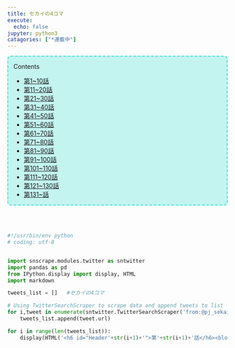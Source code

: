 ```yaml
---
title: セカイの4コマ
execute:
  echo: false
jupyter: python3
catagories: ["*連載中"]
---
```


<div id="toc_container" style="border:2px turquoise dashed;padding:0px 12px 0px 12px;border-radius:8px;background-color:rgba(64,224,208, 0.3) !important;">
<p class="toc_title">Contents</p>
<ul class="toc_list">
<li><a href="#Header1">第1~10話</a></li>
<li><a href="#Header11">第11~20話</a></li>
<li><a href="#Header21">第21~30話</a></li>
<li><a href="#Header31">第31~40話</a></li>
<li><a href="#Header41">第41~50話</a></li>
<li><a href="#Header51">第51~60話</a></li>
<li><a href="#Header61">第61~70話</a></li>
<li><a href="#Header71">第71~80話</a></li>
<li><a href="#Header81">第81~90話</a></li>
<li><a href="#Header91">第91~100話</a></li>
<li><a href="#Header101">第101~110話</a></li>
<li><a href="#Header111">第111~120話</a></li>
<li><a href="#Header121">第121~130話</a></li>
<li><a href="#Header131">第131~話</a></li></ul>
</div>

<br>
<br>

```python


#!/usr/bin/env python
# coding: utf-8


import snscrape.modules.twitter as sntwitter
import pandas as pd
from IPython.display import display, HTML
import markdown

tweets_list = []   #セカイの4コマ

# Using TwitterSearchScraper to scrape data and append tweets to list
for i,tweet in enumerate(sntwitter.TwitterSearchScraper('from:@pj_sekai #セカイの4コマ').get_items()):
    tweets_list.append(tweet.url)

for i in range(len(tweets_list)):
    display(HTML('<h6 id="Header'+str(i+1)+'">第'+str(i+1)+'話</h6><blockquote class="twitter-tweet" style="height:50px"><a href="'+tweets_list[len(tweets_list)-i-1]+'"></a></blockquote> <script async src="https://platform.twitter.com/widgets.js" charset="utf-8"></script>'))

```
